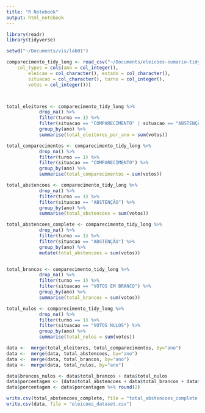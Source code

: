 ```yaml
---
title: "R Notebook"
output: html_notebook
---
```


```r
library(readr)
library(tidyverse)

setwd("~/Documents/vis/lab01")

comparecimento_tidy_long <- read_csv("~/Documents/eleicoes-sumario-tidy/data/comparecimento_tidy_long.csv", 
    col_types = cols(ano = col_integer(), 
        eleicao = col_character(), estado = col_character(), 
        situacao = col_character(), turno = col_integer(), 
        votos = col_integer()))



total_eleitores <- comparecimento_tidy_long %>%
            drop_na() %>% 
            filter(turno == 1) %>%
            filter(situacao == "COMPARECIMENTO" | situacao == "ABSTENÇÃO") %>% 
            group_by(ano) %>% 
            summarise(total_eleitores_por_ano = sum(votos))

total_comparecimentos <- comparecimento_tidy_long %>%
            drop_na() %>% 
            filter(turno == 1) %>%
            filter(situacao == "COMPARECIMENTO") %>%
            group_by(ano) %>% 
            summarise(total_comparecimentos = sum(votos))

total_abstencoes <- comparecimento_tidy_long %>%
            drop_na() %>% 
            filter(turno == 1) %>%
            filter(situacao == "ABSTENÇÃO") %>%
            group_by(ano) %>% 
            summarise(total_abstencoes = sum(votos))

total_abstencoes_complete <- comparecimento_tidy_long %>%
            drop_na() %>% 
            filter(turno == 1) %>%
            filter(situacao == "ABSTENÇÃO") %>%
            group_by(ano) %>% 
            mutate(total_abstencoes = sum(votos))


total_brancos <- comparecimento_tidy_long %>%
            drop_na() %>% 
            filter(turno == 1) %>%
            filter(situacao == "VOTOS EM BRANCO") %>%
            group_by(ano) %>% 
            summarise(total_brancos = sum(votos))

total_nulos <- comparecimento_tidy_long %>%
            drop_na() %>% 
            filter(turno == 1) %>%
            filter(situacao == "VOTOS NULOS") %>%
            group_by(ano) %>% 
            summarise(total_nulos = sum(votos))

data <-  merge(total_eleitores, total_comparecimentos, by="ano")
data <-  merge(data, total_abstencoes, by="ano")
data <-  merge(data, total_brancos, by="ano")
data <-  merge(data, total_nulos, by="ano")

data$brancos_nulos <- data$total_brancos + data$total_nulos
data$porcentagem <- (data$total_abstencoes + data$total_brancos + data$total_nulos)/data$total_eleitores * 100
data$porcentagem <- data$porcentagem %>% round(2)

write.csv(total_abstencoes_complete, file = "total_abstencoes_complete.csv")
write.csv(data, file = "eleicoes_dataset.csv")


```
